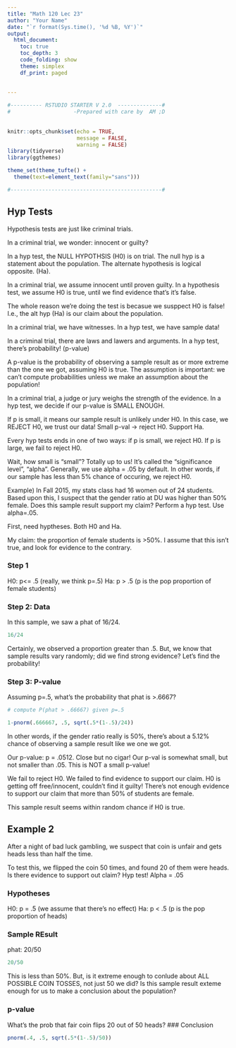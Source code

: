 ```yaml
---
title: "Math 120 Lec 23"
author: "Your Name"
date: "`r format(Sys.time(), '%d %B, %Y')`"
output: 
  html_document:
    toc: true
    toc_depth: 3
    code_folding: show
    theme: simplex
    df_print: paged
  
  
---
```


```r

#---------- RSTUDIO STARTER V 2.0  --------------#
#                    -Prepared with care by  AM ;D
                
                                                                          
knitr::opts_chunk$set(echo = TRUE, 
                      message = FALSE, 
                      warning = FALSE)      
library(tidyverse)                
library(ggthemes)                    

theme_set(theme_tufte() +                                     
  theme(text=element_text(family="sans")))  

#------------------------------------------------#
```







## Hyp Tests

Hypothesis tests are just like criminal trials.

In a criminal trial, we wonder:  innocent or guilty?

In a hyp test, the NULL HYPOTHSIS (H0) is on trial.  The null hyp is a statement about the population.  The alternate hypothesis is logical opposite.  (Ha).

In a criminal trial, we assume innocent until proven guilty.  In a hypothesis test, we assume H0 is true, until we find evidence that's it's false.

The whole reason we're doing the test is becasue we susppect H0 is false!  I.e., the alt hyp (Ha) is our claim about the population.

In a criminal trial, we have witnesses.  In a hyp test, we have sample data!

In a criminal trial, there are laws and lawers and arguments.  In a hyp test, there's probability!  (p-value)

A p-value is the probability of observing a sample result as or more extreme than the one we got, assuming H0 is true.  The assumption is important: we can't compute probabilities unless we make an assumption about the population!

In a criminal trial, a judge or jury weighs the strength of the evidence.  In a hyp test, we decide if our p-value is SMALL ENOUGH.  

If p is small, it means our sample result is unlikely under H0.  In this case, we REJECT H0, we trust our data!  Small p-val -> reject H0.  Support Ha.

Every hyp tests ends in one of two ways:  if p is small, we reject H0.  If p is large, we fail to reject H0.  


Wait, how small is "small"?   Totally up to us!  It's called the "significance level", "alpha".  Generally, we use alpha = .05 by default.  In other words, if our sample has less than 5% chance of occuring, we reject H0.

Example) In Fall 2015, my stats class had 16 women out of 24 students.  Based upon this, I suspect that the gender ratio at DU was higher than 50% female.  Does this sample result support my claim?  Perform a hyp test.  Use alpha=.05.

First, need hyptheses.  Both H0 and Ha.

My claim:  the proportion of female students is >50%.  I assume that this isn't true, and look for evidence to the contrary.

### Step 1

H0: p<= .5  (really, we think p=.5)
Ha: p > .5  (p is the pop proportion of female students)

### Step 2: Data

In this sample, we saw a phat of 16/24.  

```r
16/24
```

Certainly, we observed a proportion greater than .5.  But, we know that sample results vary randomly; did we find strong evidence?  Let's find the probability!

### Step 3: P-value

Assuming p=.5, what's the probability that phat is >.6667?

```r
# compute P(phat > .66667) given p=.5

1-pnorm(.666667, .5, sqrt(.5*(1-.5)/24))
```

In other words, if the gender ratio really is 50%, there's about a 5.12% chance of observing a sample result like we one we got.

Our p-value:  p = .0512.  Close but no cigar!  Our p-val is somewhat small, but not smaller than .05.  This is NOT a small p-value!  

We fail to reject H0.  We failed to find evidence to support our claim.  H0 is getting off free/innocent, couldn't find it guilty!  There's not enough evidence to support our claim that more than 50% of students are female.

This sample result seems within random chance if H0 is true.

## Example 2

After a night of bad luck gambling, we suspect that coin is unfair and gets heads less than half the time.

To test this, we flipped the coin 50 times, and found 20 of them were heads.  Is there evidence to support out claim?  Hyp test!  Alpha = .05


### Hypotheses

H0: p = .5   (we assume that there's no effect)
Ha: p < .5   (p is the pop proportion of heads)


### Sample REsult

phat: 20/50

```r
20/50
```

This is less than 50%.  But, is it extreme enough to conlude about ALL POSSIBLE COIN TOSSES, not just 50 we did?  Is this sample result exteme enough for us to make a conclusion about the population?

### p-value

What's the prob that fair coin flips 20 out of 50 heads?
### Conclusion

```r
pnorm(.4, .5, sqrt(.5*(1-.5)/50))
```













